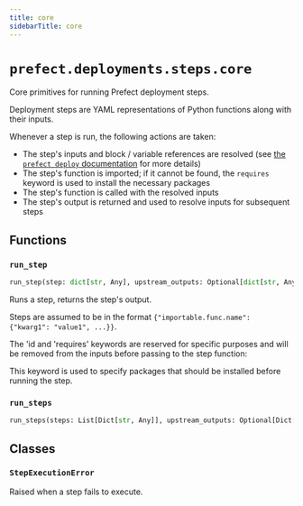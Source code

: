 ```yaml
---
title: core
sidebarTitle: core
---
```


# `prefect.deployments.steps.core`



Core primitives for running Prefect deployment steps.

Deployment steps are YAML representations of Python functions along with their inputs.

Whenever a step is run, the following actions are taken:

- The step's inputs and block / variable references are resolved (see [the `prefect deploy` documentation](https://docs.prefect.io/v3/how-to-guides/deployments/prefect-yaml#templating-options) for more details)
- The step's function is imported; if it cannot be found, the `requires` keyword is used to install the necessary packages
- The step's function is called with the resolved inputs
- The step's output is returned and used to resolve inputs for subsequent steps


## Functions

### `run_step` <sup><a href="https://github.com/PrefectHQ/prefect/blob/main/src/prefect/deployments/steps/core.py#L105" target="_blank"><Icon icon="github" style="width: 14px; height: 14px;" /></a></sup>

```python
run_step(step: dict[str, Any], upstream_outputs: Optional[dict[str, Any]] = None) -> dict[str, Any]
```


Runs a step, returns the step's output.

Steps are assumed to be in the format `{"importable.func.name": {"kwarg1": "value1", ...}}`.

The 'id and 'requires' keywords are reserved for specific purposes and will be removed from the
inputs before passing to the step function:

This keyword is used to specify packages that should be installed before running the step.


### `run_steps` <sup><a href="https://github.com/PrefectHQ/prefect/blob/main/src/prefect/deployments/steps/core.py#L143" target="_blank"><Icon icon="github" style="width: 14px; height: 14px;" /></a></sup>

```python
run_steps(steps: List[Dict[str, Any]], upstream_outputs: Optional[Dict[str, Any]] = None, print_function: Any = print) -> dict[str, Any]
```

## Classes

### `StepExecutionError` <sup><a href="https://github.com/PrefectHQ/prefect/blob/main/src/prefect/deployments/steps/core.py#L40" target="_blank"><Icon icon="github" style="width: 14px; height: 14px;" /></a></sup>


Raised when a step fails to execute.

